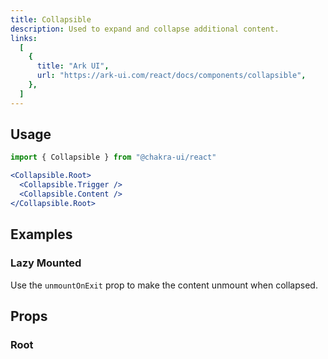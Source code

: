 ```yaml
---
title: Collapsible
description: Used to expand and collapse additional content.
links:
  [
    {
      title: "Ark UI",
      url: "https://ark-ui.com/react/docs/components/collapsible",
    },
  ]
---
```


<ExampleTabs name="collapsible-basic" />

## Usage

```jsx
import { Collapsible } from "@chakra-ui/react"
```

```jsx
<Collapsible.Root>
  <Collapsible.Trigger />
  <Collapsible.Content />
</Collapsible.Root>
```

## Examples

### Lazy Mounted

Use the `unmountOnExit` prop to make the content unmount when collapsed.

<ExampleTabs name="collapsible-lazy-mounted" />

## Props

### Root

<PropTable component="Collapsible" part="Root" />
